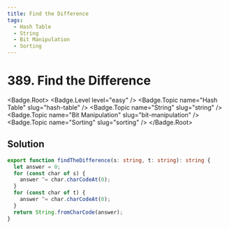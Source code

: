 ```yaml
---
title: Find the Difference
tags:
  - Hash Table
  - String
  - Bit Manipulation
  - Sorting
---
```


# 389. Find the Difference

<Badge.Root>
  <Badge.Level level="easy" />
  <Badge.Topic name="Hash Table" slug="hash-table" />
  <Badge.Topic name="String" slug="string" />
  <Badge.Topic name="Bit Manipulation" slug="bit-manipulation" />
  <Badge.Topic name="Sorting" slug="sorting" />
</Badge.Root>

## Solution

```typescript filename="solution.ts" copy
export function findTheDifference(s: string, t: string): string {
  let answer = 0;
  for (const char of s) {
    answer ^= char.charCodeAt(0);
  }
  for (const char of t) {
    answer ^= char.charCodeAt(0);
  }
  return String.fromCharCode(answer);
}
```

<ProblemLink
  codingSite="leetcode"
  href="https://leetcode.com/problems/find-the-difference"
  title="Find the Difference"
/>
